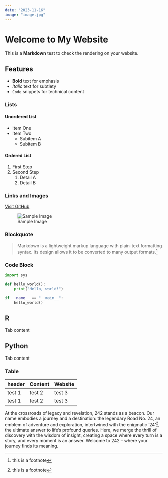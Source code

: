 ```yaml
---
date: "2023-11-16"
image: "image.jpg"
---
```


# Welcome to My Website

This is a **Markdown** test to check the rendering on your website.

## Features

- **Bold** text for emphasis
- *Italic* text for subtlety
- `Code` snippets for technical content

### Lists

#### Unordered List

- Item One
- Item Two
  - Subitem A
  - Subitem B

#### Ordered List

1. First Step
2. Second Step
   1. Detail A
   2. Detail B

### Links and Images

[Visit GitHub](https://github.com)

![Sample Image](https://via.placeholder.com/150)

### Blockquote

> Markdown is a lightweight markup language with plain-text formatting syntax. Its design allows it to be converted to many output formats.[^1]

### Code Block

```python
import sys

def hello_world():
    print("Hello, world!")

if __name__ == "__main__":
    hello_world()
```

::: {.panel-tabset group="language"}
## R

Tab content

## Python

Tab content
:::

### Table
| header | Content | Website |
| ------ | ------- | ------- |
| test 1 | test 2 | test 3 |
| test 1 | test 2 | test 3 |

At the crossroads of legacy and revelation, 242 stands as a beacon. Our name embodies a journey and a destination: the legendary Road No. 24, an emblem of adventure and exploration, intertwined with the enigmatic '24'[^1], the ultimate answer to life's profound queries. Here, we merge the thrill of discovery with the wisdom of insight, creating a space where every turn is a story, and every moment is an answer. Welcome to 242 – where your journey finds its meaning.

[^1]: this is a footnote